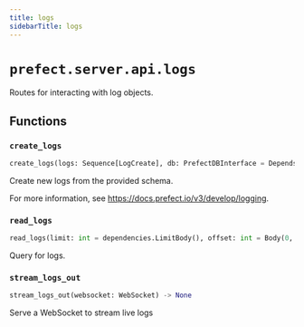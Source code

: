 ```yaml
---
title: logs
sidebarTitle: logs
---
```


# `prefect.server.api.logs`



Routes for interacting with log objects.


## Functions

### `create_logs` <sup><a href="https://github.com/PrefectHQ/prefect/blob/main/src/prefect/server/api/logs.py#L26" target="_blank"><Icon icon="github" style="width: 14px; height: 14px;" /></a></sup>

```python
create_logs(logs: Sequence[LogCreate], db: PrefectDBInterface = Depends(provide_database_interface)) -> None
```


Create new logs from the provided schema.

For more information, see https://docs.prefect.io/v3/develop/logging.


### `read_logs` <sup><a href="https://github.com/PrefectHQ/prefect/blob/main/src/prefect/server/api/logs.py#L44" target="_blank"><Icon icon="github" style="width: 14px; height: 14px;" /></a></sup>

```python
read_logs(limit: int = dependencies.LimitBody(), offset: int = Body(0, ge=0), logs: Optional[LogFilter] = None, sort: LogSort = Body(LogSort.TIMESTAMP_ASC), db: PrefectDBInterface = Depends(provide_database_interface)) -> Sequence[Log]
```


Query for logs.


### `stream_logs_out` <sup><a href="https://github.com/PrefectHQ/prefect/blob/main/src/prefect/server/api/logs.py#L63" target="_blank"><Icon icon="github" style="width: 14px; height: 14px;" /></a></sup>

```python
stream_logs_out(websocket: WebSocket) -> None
```


Serve a WebSocket to stream live logs

